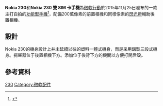 <noinclude>{{NoteTA
|T=zh-hans:诺基亚 230; zh-hant:Nokia 230;
|G1=IT
|1=zh-hans:诺基亚 230; zh-hant:Nokia 230;
|2=zh-hans:诺基亚 230 双SIM卡; zh-hant:Nokia 230 雙 SIM 卡手機;
|3=诺基亚=>zh-tw:Nokia; 诺基亚=>zh-hk:Nokia;
|4=zh-hans:微软移动; zh-hant:微軟行動;
}}</noinclude>
{{Distinguish|諾基亞Asha 230}}
{{Infobox mobile phone
| name         = Nokia 230 / Nokia 230 雙 SIM 卡手機
| codename     =
| logo         = <!-- file name only, i.e. example.png -->
| logosize     = <!-- include "px" - Uses users default image size if omitted -->
| image        = Nokia 230.jpg
| imagesize    = <!-- include "px" - Uses users default image size if omitted -->
| alt          = 
| caption      = Nokia 230 正面
| brand        = [[诺基亚|诺基亚]]
| manufacturer = [[微軟行動|微軟行動]]（[[微軟|微軟]]）
| slogan       = <!-- Phone-specific slogan; must cite source -->
| series       = [[诺基亚3位数系列|Nokia 3位數系列]]
| modelnumber  = 
| networks     = [[GSM|GSM]] 900 / 1800
| released     = {{Start date and age|2015|11|25}}
| available    = 印度 {{Start date|2015|12|29}}（零售商）
| discontinued = <!-- {{End date|YYYY|MM|DD}} -->
| unitssold    = 
| unitsshipped = 
| predecessor  = [[Nokia_222|Nokia 222]]
| successor    = 
| related      = 
| type         = [[功能型手機|功能型手機]]
| form         = 直板型
| size         = {{convert|124.6|mm|in|abbr=on}}（高度） <br /> {{convert|53.4|mm|in|abbr=on}}（寬度） <br /> {{convert|10.9|mm|in|abbr=on}}（厚度）
| weight       = {{convert|91.8|g|oz|abbr=on}}
| os           = [[Series_30+|Series 30+]]
| soc          = 
| cpu          = 
| gpu          = 
| memory       = 16 MB
| storage      = 視記憶卡而定
| memory_card  = microSD 最大支持容量32 GB
| battery      = 1200 mAh<br />（Nokia BL-4UL）<br />MicroUSB充電<br />'''230'''：27天 待機時間<br />'''-{zh-hans:230 双SIM卡; zh-hant:230 雙 SIM 卡手機}-'''：22天 待機時間
| input        = 鍵盤
| display      = {{convert|2.8|in|mm|abbr=on}} QVGA（320 × 240）
| ext_display  = 
| rear_camera  = 2 MP；定焦；LED[[閃光燈|閃光燈]]
| front_camera = 2 MP
| sound        =
| connectivity = Mini SIM<br />AV接口<br />MicroUSB-B接口 1.1<br />藍牙3.0
| other        = 
| sar          = 
| hac          = 
| website      = {{url|https://www.nokia.com/en_int/phones/nokia-230|Nokia 230}}{{en}}<br>{{url|https://www.nokia.com/zh_int/phones/nokia-230-dual-sim|-{诺基亚 230 双SIM卡}-}}{{zh-cn}}<br>{{url|https://www.nokia.com/zh_hk/phones/nokia-230-dual-sim|-{Nokia 230 雙 SIM 卡手機}-}}{{zh-hk}}
| references   = 
}}
'''Nokia 230'''和'''Nokia 230 雙 SIM 卡手機'''為[[微軟行動|微軟行動]]於2015年11月25日發布的一款主打自拍的[[功能型手機|功能型手機]]<ref name="Welcome the new Nokia 230 and Nokia 230 Dual SIM">{{cite news|last=Microsoft|first=Devices Team|title=Welcome the new Nokia 230 and Nokia 230 Dual SIM|url=http://blogs.windows.com/devices/2015/11/25/welcome-the-new-nokia-230-and-nokia-230-dual-sim/|newspaper=Microsoft Blog|date=2015年11月25日|accessdate=2015年12月29日|archive-date=2016年1月22日|archive-url=https://web.archive.org/web/20160122011211/https://blogs.windows.com/devices/2015/11/25/welcome-the-new-nokia-230-and-nokia-230-dual-sim/|dead-url=no}}</ref>，配備200萬像素的前置相機和同樣像素的[[閃光燈|閃光燈]]輔助後置相機。

== 設計 ==
Nokia 230的機身設計上并未延續以往的塑料一體式機身，而是采用鋁製三段式機身。揚聲器位于後置相機下方。添加位于後背下方的機關以方便打開后殼。
== 參考資料 ==
{{reflist}}

{{Mobile-stub}}
{{Microsoft}}{{Nokia 3-digit series}}{{Nokia phones}}

[[Category:诺基亚手机|230]]
[[Category:微軟配件|Category:微軟配件]]